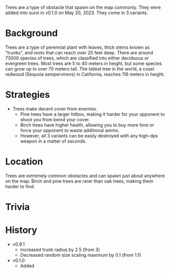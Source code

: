 Trees are a type of obstacle that spawn on the map commonly. They were added into suroi in v0.1.0 on May 20, 2023. They come in 3 variants.

# Background
Trees are a type of perennial plant with leaves, thick stems known as "trunks", and roots that can reach over 20 feet deep. There are around 73000 species of trees, which are classified into either deciduous or evergreen trees. Most trees are 5 to 40 meters in height, but some species can grow up to over 70 meters tall. The tallest tree in the world, a coast redwood (Sequoia sempervirens) in California, reaches 116 meters in height.

# Strategies
- Trees make decent cover from enemies.
    - Pine trees have a larger hitbox, making it harder for your opponent to shoot you from beind your cover. 
    - Birch trees have higher health, allowing you to buy more time or force your opponent to waste additional ammo. 
    - However, all 3 variants can be easily destroyed with any high-dps weapon in a matter of seconds.

# Location
Trees are extremely common obstacles and can spawn just about anywhere on the map. Birch and pine trees are rarer than oak trees, making them harder to find.

# Trivia

# History
- v0.9.1
    - Increased trunk radius by 2.5 (from 3)
    - Decreased random size scaling maximum by 0.1 (from 1.1)
- v0.1.0
    - Added